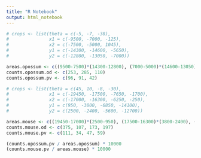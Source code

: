 ```yaml
---
title: "R Notebook"
output: html_notebook
---
```



```r

# crops <- list(theta = c(-5, -7, -38), 
#               x1 = c(-9500, -7000, -125), 
#               x2 = c(-7500, -5000, 1045), 
#               y1 = c(-14300, -14600, -5650), 
#               y2 = c(-12800, -13050, -7000))

areas.opossum <- c((9500-7500)*(14300-12800), (7000-5000)*(14600-13050), (1045+125)*(7000-5650))
counts.opossum.od <- c(253, 285, 110)
counts.opossum.pv <- c(96, 91, 42)

# crops <- list(theta = c(45, 10, -8, -30), 
#               x1 = c(-19450, -17500, -7650, -1700), 
#               x2 = c(-17000, -16300, -6250, -250), 
#               y1 = c(950, -3800, -6850, -14100), 
#               y2 = c(2500, -2400, -5600, -12700))

areas.mouse <- c((19450-17000)*(2500-950), (17500-16300)*(3800-2400), (7650-6250)*(6850-5600), (1700-250)*(14100-12700))
counts.mouse.od <- c(375, 107, 173, 197)
counts.mouse.pv <- c(111, 34, 47, 59)

(counts.opossum.pv / areas.opossum) * 10000
(counts.mouse.pv / areas.mouse) * 10000

```


